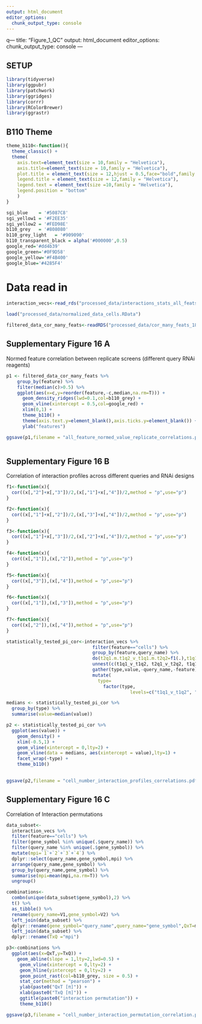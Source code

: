 ```yaml
---
output: html_document
editor_options: 
  chunk_output_type: console
---
```

q---
title: "Figure_1_QC"
output: html_document
editor_options: 
  chunk_output_type: console
---

## SETUP

```r
library(tidyverse)
library(ggpubr)
library(patchwork)
library(ggridges)
library(corrr)
library(RColorBrewer)
library(ggrastr)
```

## B110 Theme

```r

theme_b110<-function(){
  theme_classic() +
  theme(
    axis.text=element_text(size = 10,family = "Helvetica"), 
    axis.title=element_text(size = 10,family = "Helvetica"),
    plot.title = element_text(size = 12,hjust = 0.5,face="bold",family = "Helvetica"),
    legend.title = element_text(size = 12,family = "Helvetica"),
    legend.text = element_text(size =10,family = "Helvetica"),
    legend.position = "bottom"
    )
}

sgi_blue    = '#5087C8'
sgi_yellow1 = '#F2EE35'
sgi_yellow2 = '#FED98E'
b110_grey   = '#808080'
b110_grey_light   = '#909090'
b110_transparent_black = alpha('#000000',0.5)
google_red='#dd4b39'
google_green='#0F9D58'
google_yellow='#F4B400'
google_blue='#4285F4'

```

# Data read in

```r

interaction_vecs<-read_rds("processed_data/interactions_stats_all_feats_df_18112019.rds")

load("processed_data/normalized_data_cells.RData")

filtered_data_cor_many_feats<-readRDS("processed_data/cor_many_feats_18112019.rds")

```

## Supplementary Figure 16 A

Normed feature correlation between replicate screens (different query RNAi reagents)

```r

p1 <- filtered_data_cor_many_feats %>%
    group_by(feature) %>%
    filter(median(c)>0.5) %>%
    ggplot(aes(x=c,y=reorder(feature,-c,median,na.rm=T))) +
      geom_density_ridges(lwd=0.1,col=b110_grey) +
      geom_vline(xintercept = 0.5,col=google_red) +
      xlim(0,1) +
      theme_b110() +
      theme(axis.text.y=element_blank(),axis.ticks.y=element_blank()) +
      ylab("features")

ggsave(p1,filename = "all_feature_normed_value_replicate_correlations.pdf",width = 6,height = 30,units = "cm")



```


## Supplementary Figure 16 B

Correlation of interaction profiles across different queries and RNAi designs

```r

f1<-function(x){
  cor((x[,"2"]+x[,"3"])/2,(x[,"1"]+x[,"4"])/2,method = "p",use="p")
}

f2<-function(x){
  cor((x[,"1"]+x[,"2"])/2,(x[,"3"]+x[,"4"])/2,method = "p",use="p")
}

f3<-function(x){
  cor((x[,"1"]+x[,"3"])/2,(x[,"2"]+x[,"4"])/2,method = "p",use="p")
}

f4<-function(x){
  cor((x[,"1"]),(x[,"2"]),method = "p",use="p")
}

f5<-function(x){
  cor((x[,"3"]),(x[,"4"]),method = "p",use="p")
}

f6<-function(x){
  cor((x[,"1"]),(x[,"3"]),method = "p",use="p")
}

f7<-function(x){
  cor((x[,"2"]),(x[,"4"]),method = "p",use="p")
}

statistically_tested_pi_cor<-interaction_vecs %>% 
                                filter(feature=="cells") %>%
                                group_by(feature,query_name) %>% 
                                do(t2q1.m.t1q2_v_t1q1.m.t2q2=f1(.),t1q1.m.t2q1_v_t1q2t2q2=f2(.),t1q1.m.t1q2_v_t2q1.m.t2q2=f3(.),t1q1_v_t2q1=f4(.),t1q2_v_t2q2=f5(.),t1q1_v_t1q2=f6(.),t2q1_v_t2q2=f7(.)) %>% 
                                unnest(c(t1q1_v_t1q2, t2q1_v_t2q2, t1q1_v_t2q1, t1q2_v_t2q2, t1q1.m.t1q2_v_t2q1.m.t2q2,t1q1.m.t2q1_v_t1q2t2q2, t2q1.m.t1q2_v_t1q1.m.t2q2)) %>% 
                                gather(type,value,-query_name,-feature) %>%
                                mutate(
                                  type=
                                    factor(type,
                                              levels=c("t1q1_v_t1q2", "t2q1_v_t2q2", "t1q1_v_t2q1", "t1q2_v_t2q2", "t1q1.m.t1q2_v_t2q1.m.t2q2","t1q1.m.t2q1_v_t1q2t2q2", "t2q1.m.t1q2_v_t1q1.m.t2q2")))

medians <- statistically_tested_pi_cor %>% 
  group_by(type) %>%
  summarise(value=median(value)) 

p2 <- statistically_tested_pi_cor %>%
  ggplot(aes(value)) +
    geom_density() +
    xlim(-0.5,1) +
    geom_vline(xintercept = 0,lty=2) +
    geom_vline(data = medians, aes(xintercept = value),lty=1) +
    facet_wrap(~type) +
    theme_b110()
    

ggsave(p2,filename = "cell_number_interaction_profiles_correlations.pdf",width = 16,height = 10,units = "cm")


```

## Supplementary Figure 16 C

Correlation of Interaction permutations

```r

data_subset<-
  interaction_vecs %>% 
  filter(feature=="cells") %>%
  filter(gene_symbol %in% unique(.$query_name)) %>% 
  filter(query_name %in% unique(.$gene_symbol)) %>% 
  mutate(mpi=`1`+`2`+`3`+`4`) %>%
  dplyr::select(query_name,gene_symbol,mpi) %>% 
  arrange(query_name,gene_symbol) %>% 
  group_by(query_name,gene_symbol) %>% 
  summarise(mpi=mean(mpi,na.rm=T)) %>%
  ungroup()

combinations<-
  combn(unique(data_subset$gene_symbol),2) %>% 
  t() %>% 
  as_tibble() %>%
  rename(query_name=V1,gene_symbol=V2) %>% 
  left_join(data_subset) %>% 
  dplyr::rename(gene_symbol="query_name",query_name="gene_symbol",QxT=mpi) %>% 
  left_join(data_subset) %>% 
  dplyr::rename(TxQ ="mpi")

p3<-combinations %>% 
  ggplot(aes(x=QxT,y=TxQ)) +
    geom_abline(slope = 1,lty=2,lwd=0.5) +
     geom_vline(xintercept = 0,lty=2) +
     geom_hline(yintercept = 0,lty=2) +
     geom_point_rast(col=b110_grey, size = 0.5) + 
     stat_cor(method = "pearson") +
     ylab(paste0("QxT [π]")) +
     xlab(paste0("TxQ [π]")) +
     ggtitle(paste0("interaction permutation")) +
     theme_b110()

ggsave(p3,filename = "cell_number_interaction_permutation_correlation.pdf",width = 10,height = 10,units = "cm")

```


